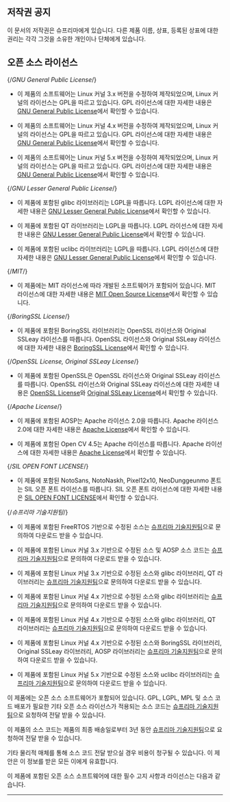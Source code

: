 ## 저작권 공지

이 문서의 저작권은 슈프리마에게 있습니다. 다른 제품 이름, 상표, 등록된 상표에 대한 권리는 각각 그것을 소유한 개인이나 단체에게 있습니다.

## 오픈 소스 라이선스

{/*GNU General Public License*/}
<Include product='bioentry_p2,bioentry_R2,bioentry_w2,biostation_2,biostation_a2,biostation_l2,corestation_40,facestation_2,xpass_2'>

* 이 제품의 소프트웨어는 Linux 커널 3.x 버전을 수정하여 제작되었으며, Linux 커널의 라이선스는 GPL을 따르고 있습니다. GPL 라이선스에 대한 자세한 내용은 [GNU General Public License](../../legal/open-source-licenses#gnu-general-public-license)에서 확인할 수 있습니다.

</Include>

<Include product='biostation_3,biostation_2a,bioentry_w3,biolite_n2,facelite,facestation_f2,xstation_2'>

* 이 제품의 소프트웨어는 Linux 커널 4.x 버전을 수정하여 제작되었으며, Linux 커널의 라이선스는 GPL을 따르고 있습니다. GPL 라이선스에 대한 자세한 내용은 [GNU General Public License](../../legal/open-source-licenses#gnu-general-public-license)에서 확인할 수 있습니다.

</Include>

<Include product='corestation_20,doorinterface'>

* 이 제품의 소프트웨어는 Linux 커널 5.x 버전을 수정하여 제작되었으며, Linux 커널의 라이선스는 GPL을 따르고 있습니다. GPL 라이선스에 대한 자세한 내용은 [GNU General Public License](../../legal/open-source-licenses#gnu-general-public-license)에서 확인할 수 있습니다.

</Include>

{/*GNU Lesser General Public License*/}
<Include product='biostation_3,biostation_2a,bioentry_p2,bioentry_R2,bioentry_w2,bioentry_w3,biolite_n2,biostation_2,biostation_l2,corestation_40,facelite,xpass_2'>

* 이 제품에 포함된 glibc 라이브러리는 LGPL을 따릅니다. LGPL 라이선스에 대한 자세한 내용은 [GNU Lesser General Public License](../../legal/open-source-licenses#gnu-lesser-general-public-license)에서 확인할 수 있습니다.

</Include>

<Include product='bioentry_p2,bioentry_R2,bioentry_w2,biolite_n2,biostation_2,biostation_l2,corestation_40,facelite,xpass_2'>

* 이 제품에 포함된 QT 라이브러리는 LGPL을 따릅니다. LGPL 라이선스에 대한 자세한 내용은 [GNU Lesser General Public License](../../legal/open-source-licenses#gnu-lesser-general-public-license)에서 확인할 수 있습니다.

</Include>

<Include product='corestation_20,doorinterface'>

* 이 제품에 포함된 uclibc 라이브러리는 LGPL을 따릅니다. LGPL 라이선스에 대한 자세한 내용은 [GNU Lesser General Public License](../../legal/open-source-licenses#gnu-lesser-general-public-license)에서 확인할 수 있습니다.

</Include>

{/*MIT*/}
<Include product='xpass_d2,corestation_20,input_module'>

* 이 제품에는 MIT 라이선스에 따라 개발된 소프트웨어가 포함되어 있습니다. MIT 라이선스에 대한 자세한 내용은 [MIT Open Source License](../../legal/open-source-licenses#the-mit-license)에서 확인할 수 있습니다.

</Include>

{/*BoringSSL License*/}
<Include product='facestation_f2,xstation_2'>

* 이 제품에 포함된 BoringSSL 라이브러리는 OpenSSL 라이선스와 Original SSLeay 라이선스를 따릅니다. OpenSSL 라이선스와 Original SSLeay 라이선스에 대한 자세한 내용은 [BoringSSL License](../../legal/open-source-licenses#boringssl-license)에서 확인할 수 있습니다.

</Include>

{/*OpenSSL License, Original SSLeay License*/}
<Include product='biostation_3,biostation_2a,bioentry_p2,bioentry_R2,bioentry_w2,bioentry_w3,biolite_n2,biostation_2,biostation_a2,biostation_l2,corestation_20,corestation_40,doorinterface,facelite,facestation_2,facestation_f2,xpass_2,xstation_2'>

* 이 제품에 포함된 OpenSSL은 OpenSSL 라이선스와 Original SSLeay 라이선스를 따릅니다. OpenSSL 라이선스와 Original SSLeay 라이선스에 대한 자세한 내용은 [OpenSSL License](../../legal/open-source-licenses#openssl-license)와 [Original SSLeay License](../../legal/open-source-licenses#original-ssleay-license)에서 확인할 수 있습니다.

</Include>

{/*Apache License*/}
<Include product='biostation_a2,facestation_2,facestation_f2,xstation_2'>

* 이 제품에 포함된 AOSP는 Apache 라이선스 2.0을 따릅니다. Apache 라이선스 2.0에 대한 자세한 내용은 [Apache License](../../legal/open-source-licenses#apache-license)에서 확인할 수 있습니다.

</Include>

<Include product='bioentry_w3'>

* 이 제품에 포함된 Open CV 4.5는 Apache 라이선스를 따릅니다. Apache 라이선스에 대한 자세한 내용은 [Apache License](../../legal/open-source-licenses#apache-license)에서 확인할 수 있습니다.

</Include>

{/*SIL OPEN FONT LICENSE*/}
<Include product='bioentry_w3'>

* 이 제품에 포함된 NotoSans, NotoNaskh, Pixel12x10, NeoDunggeunmo 폰트는 SIL 오픈 폰트 라이선스를 따릅니다. SIL 오픈 폰트 라이선스에 대한 자세한 내용은 [SIL OPEN FONT LICENSE](../../legal/open-source-licenses#sil-open-font-license)에서 확인할 수 있습니다.

</Include>

{/*슈프리마 기술지원팀*/}
<Include product='xpass_d2,input_module'>

* 이 제품에 포함된 FreeRTOS 기반으로 수정된 소스는 [슈프리마 기술지원팀](https://support.supremainc.com/)으로 문의하여 다운로드 받을 수 있습니다.

</Include>

<Include product='biostation_a2,facestation_2'>

* 이 제품에 포함된 Linux 커널 3.x 기반으로 수정된 소스 및 AOSP 소스 코드는 [슈프리마 기술지원팀](https://support.supremainc.com/)으로 문의하여 다운로드 받을 수 있습니다.

</Include>

<Include product='bioentry_p2,bioentry_R2,bioentry_w2,biostation_2,biostation_l2,corestation_40,xpass_2'>

* 이 제품에 포함된 Linux 커널 3.x 기반으로 수정된 소스와 glibc 라이브러리, QT 라이브러리는 [슈프리마 기술지원팀](https://support.supremainc.com/)으로 문의하여 다운로드 받을 수 있습니다.

</Include>

<Include product='biostation_3,biostation_2a,bioentry_w3'>

* 이 제품에 포함된 Linux 커널 4.x 기반으로 수정된 소스와 glibc 라이브러리는 [슈프리마 기술지원팀](https://support.supremainc.com/)으로 문의하여 다운로드 받을 수 있습니다.

</Include>

<Include product='biolite_n2,facelite'>

* 이 제품에 포함된 Linux 커널 4.x 기반으로 수정된 소스와 glibc 라이브러리, QT 라이브러리는 [슈프리마 기술지원팀](https://support.supremainc.com/)으로 문의하여 다운로드 받을 수 있습니다.

</Include>

<Include product='facestation_f2,xstation_2'>

* 이 제품에 포함된 Linux 커널 4.x 기반으로 수정된 소스와 BoringSSL 라이브러리, Original SSLeay 라이브러리, AOSP 라이브러리는 [슈프리마 기술지원팀](https://support.supremainc.com/)으로 문의하여 다운로드 받을 수 있습니다.

</Include>

<Include product='corestation_20,doorinterface'>

* 이 제품에 포함된 Linux 커널 5.x 기반으로 수정된 소스와 uclibc 라이브러리는 [슈프리마 기술지원팀](https://support.supremainc.com/)으로 문의하여 다운로드 받을 수 있습니다.

</Include>

<Include product='device_manager'>

이 제품에는 오픈 소스 소프트웨어가 포함되어 있습니다. GPL, LGPL, MPL 및 소스 코드 배포가 필요한 기타 오픈 소스 라이선스가 적용되는 소스 코드는 [슈프리마 기술지원팀](https://support.supremainc.com/)으로 요청하여 전달 받을 수 있습니다.

이 제품의 소스 코드는 제품의 최종 배송일로부터 3년 동안 [슈프리마 기술지원팀](https://support.supremainc.com/)으로 요청하여 전달 받을 수 있습니다.

기타 물리적 매체를 통해 소스 코드 전달 받으실 경우 비용이 청구될 수 있습니다. 이 제안은 이 정보를 받은 모든 이에게 유효합니다.

이 제품에 포함된 오픈 소스 소프트웨어에 대한 필수 고지 사항과 라이선스는 다음과 같습니다.


<Android/>

---

<Ios/>

</Include>